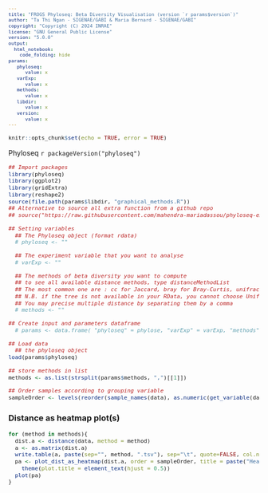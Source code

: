 ```yaml
---
title: "FROGS Phyloseq: Beta Diversity Visualisation (version `r params$version`)"
author: "Ta Thi Ngan - SIGENAE/GABI & Maria Bernard - SIGENAE/GABI"
copyright: "Copyright (C) 2024 INRAE"
license: "GNU General Public License"
version: "5.0.0"
output: 
  html_notebook:
    code_folding: hide
params:
   phyloseq:
      value: x
   varExp:
      value: x
   methods:
      value: x
   libdir:
      value: x
   version:
      value: x
---
```


<meta http-equiv="Content-Type" content="text/html; charset=UTF-8" />
<meta name="author" content="Ta Thi Ngan - SIGENAE/GABI & Maria Bernard - SIGENAE/GABI" />
<meta name="version" content="5.0.0" />
<meta name="copyright" content="Copyright (C) 2024 INRAE" />

<style type="text/css">
code.r{ /* Code block */
  font-size: 11px;
}
pre { /* Code block */
  font-size: 11px
}
.button {
    background-color: #2a7ecc; /* Blue */
    border          : none;
    color           : white;
    padding         : 5px 10px;
    text-align      : center;
    text-decoration : none;
    display         : inline-block;
    font-size       : 12px;
    margin          : 4px 2px;
    cursor          : pointer;
    border-radius   : 8px;
}
h4 { 
    display      : block;
    font-size    : 1em;
    margin-top   : 1.33em;
    margin-bottom: 1.33em;
    margin-left  : 0;
    margin-right : 0;
    font-weight  : bold;
    color        : #2a7ecc;
}
</style>

```r
knitr::opts_chunk$set(echo = TRUE, error = TRUE)
```
Phyloseq `r packageVersion("phyloseq")`

```r
## Import packages
library(phyloseq)
library(ggplot2)
library(gridExtra)
library(reshape2)
source(file.path(params$libdir, "graphical_methods.R"))
## Alternative to source all extra function from a github repo
## source("https://raw.githubusercontent.com/mahendra-mariadassou/phyloseq-extended/master/load-extra-functions.R")

## Setting variables
  ## The Phyloseq object (format rdata)
  # phyloseq <- ""

  ## The experiment variable that you want to analyse
  # varExp <- ""

  ## The methods of beta diversity you want to compute
  ## to see all available distance methods, type distanceMethodList
  ## The most common one are : cc for Jaccard, bray for Bray-Curtis, unifrac and wunifrac for Unifrac and weighted Unifrac
  ## N.B. if the tree is not available in your RData, you cannot choose Unifrac or Weighted Unifrac
  ## You may precise multiple distance by separating them by a comma
  # methods <- ""

## Create input and parameters dataframe
  # params <- data.frame( "phyloseq" = phylose, "varExp" = varExp, "methods" = methods)

## Load data
  ## the phyloseq object
load(params$phyloseq) 

## store methods in list
methods <- as.list(strsplit(params$methods, ",")[[1]])

## Order samples according to grouping variable
sampleOrder <- levels(reorder(sample_names(data), as.numeric(get_variable(data, params$varExp)))) 
```

### Distance as heatmap plot(s)
```r

for (method in methods){
  dist.a <- distance(data, method = method)
  a <- as.matrix(dist.a)
  write.table(a, paste(sep="", method, ".tsv"), sep="\t", quote=FALSE, col.names=NA)
  pa <- plot_dist_as_heatmap(dist.a, order = sampleOrder, title = paste("Heatmap plot of the beta distance :",method)) + 
    theme(plot.title = element_text(hjust = 0.5))
  plot(pa)
}
```
